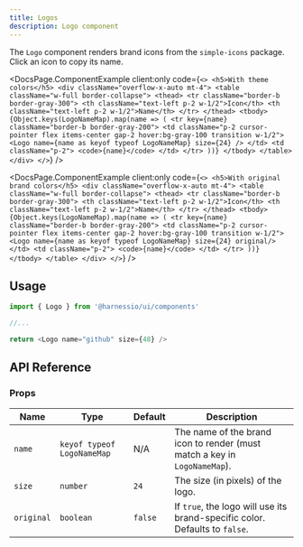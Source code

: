 ```yaml
---
title: Logos
description: Logo component
---
```


The `Logo` component renders brand icons from the `simple-icons` package. Click an icon to copy its name.


<DocsPage.ComponentExample
  client:only
  code={`<>
    <h5>With theme colors</h5>
    <div className="overflow-x-auto mt-4">
      <table className="w-full border-collapse">
        <thead>
          <tr className="border-b border-gray-300">
            <th className="text-left p-2 w-1/2">Icon</th>
            <th className="text-left p-2 w-1/2">Name</th>
          </tr>
        </thead>
        <tbody>
          {Object.keys(LogoNameMap).map(name => (
            <tr key={name} className="border-b border-gray-200">
              <td className="p-2 cursor-pointer flex items-center gap-2 hover:bg-gray-100 transition w-1/2">
                <Logo name={name as keyof typeof LogoNameMap} size={24} />
              </td>
              <td className="p-2">
                <code>{name}</code>
              </td>
            </tr>
          ))}
        </tbody>
      </table>
    </div>
  </>`}
/>

<DocsPage.ComponentExample
  client:only
  code={`<>
    <h5>With original brand colors</h5>
    <div className="overflow-x-auto mt-4">
      <table className="w-full border-collapse">
        <thead>
          <tr className="border-b border-gray-300">
            <th className="text-left p-2 w-1/2">Icon</th>
            <th className="text-left p-2 w-1/2">Name</th>
          </tr>
        </thead>
        <tbody>
          {Object.keys(LogoNameMap).map(name => (
            <tr key={name} className="border-b border-gray-200">
              <td className="p-2 cursor-pointer flex items-center gap-2 hover:bg-gray-100 transition w-1/2">
                <Logo name={name as keyof typeof LogoNameMap} size={24} original/>
              </td>
              <td className="p-2">
                <code>{name}</code>
              </td>
            </tr>
          ))}
        </tbody>
      </table>
    </div>
  </>`}
/>

## Usage

```typescript jsx
import { Logo } from '@harnessio/ui/components'

//...

return <Logo name="github" size={48} />
```

## API Reference

### Props

| Name       | Type                       | Default | Description                                                                 |
| ---------- | -------------------------- | ------- | --------------------------------------------------------------------------- |
| `name`     | `keyof typeof LogoNameMap` | N/A     | The name of the brand icon to render (must match a key in `LogoNameMap`).   |
| `size`     | `number`                   | `24`    | The size (in pixels) of the logo.                                           |
| `original` | `boolean`                  | `false` | If `true`, the logo will use its brand-specific color. Defaults to `false`. |

